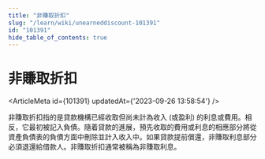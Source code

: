 ```yaml
---
title: "非賺取折扣"
slug: "/learn/wiki/unearneddiscount-101391"
id: "101391"
hide_table_of_contents: true
---
```



# 非賺取折扣

<ArticleMeta id={101391} updatedAt={'2023-09-26 13:58:54'} />
<div className='border-solid border-b border-t-0 my-4 border-[var(--ifm-color-gray-300)]' />

非賺取折扣指的是貸款機構已經收取但尚未計為收入 (或盈利) 的利息或費用。相反，它最初被記入負債。隨着貸款的進展，預先收取的費用或利息的相應部分將從資產負債表的負債方面中刪除並計入收入中。如果貸款提前償還，非賺取利息部分必須退還給借款人。非賺取折扣通常被稱為非賺取利息。
